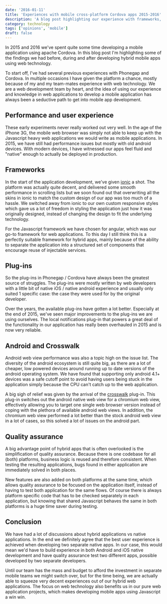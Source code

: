 ```yaml
---
date: '2016-01-11'
title: 'Experiences with mobile cross-platform Cordova apps 2015-2016'
description: 'A blog post highlighting our experience with frameworks, plug-ins and android specifics'
category: technology
tags: ['opinions', 'mobile']
draft: false
---
```


In 2015 and 2016 we've spent quite some time developing a mobile application using apache Cordova. In this blog post I'm highlighting some of the findings we had before, during and after developing hybrid mobile apps using web technology.

To start off, I've had several previous experiences with Phonegap and Cordova. In multiple occasions I have given the platform a chance, mostly because of my and my team-mates experience with web technology. We are a web development team by heart, and the idea of using our experience and knowledge in web applications to develop a mobile application has always been a seductive path to get into mobile app development.

## Performance and user experience

These early experiments never really worked out very well. In the age of the iPhone 3G, the mobile web browser was simply not able to keep up with the Javascript heavy web applications we would write as mobile applications. In 2015, we have still had performance issues but mostly with old android devices. With modern devices, I have witnessed our apps feel fluid and "native" enough to actually be deployed in production.

## Frameworks

In the start of the application development, we've given [ionic]() a shot. The platform was actually quite decent, and delivered some smooth performance in scrolling lists but we soon found out that overwriting all the skins in ionic to match the custom design of our app was too much of a hassle. We switched away from ionic to our own custom responsive styles which gave us a lot of freedom in styling the application just how it was originally designed, instead of changing the design to fit the underlying technology.

For the Javascript framework we have chosen for angular, which was our go-to framework for web applications. To this day I still think this is a perfectly suitable framework for hybrid apps, mainly because of the ability to separate the application into a structured set of components that encourage reuse of injectable services.

## Plug-ins

So the plug-ins in Phonegap / Cordova have always been the greatest source of struggles. The plug-ins were mostly written by web developers with a little bit of native iOS / native android experience and usually only suited 1 specific case: the case they were used for by the original developer.

Over the years, the available plug-ins have gotten a lot better. Especially at the end of 2015, we've seen major improvements to the plug-ins we are using ourselves. The local notifications plug-in that powers a great deal of the functionality in our application has really been overhauled in 2015 and is now very reliable.

## Android and Crosswalk

Android web view performance was also a topic high on the issue list. The diversity of the android ecosystem is still quite big, as there are a lot of cheaper, low powered devices around running up to date versions of the android operating system. We have found that supporting only android 4.1+ devices was a safe cutoff point to avoid having users being stuck in the application simply because the CPU can't catch up to the web application.

A big sigh of relief was given by the arrival of the [crosswalk]() plug-in. This plug-in switches out the android native web view for a chromium web view, effectively allowing you to target one single web browser version instead of coping with the plethora of available android web views. In addition, the chromium web view performed a lot better than the stock android web view in a lot of cases, so this solved a lot of issues on the android part.

## Quality assurance

A big advantage point of hybrid apps that is often overlooked is the simplification of quality assurance. Because there is one codebase for all (both) platforms, business logic is reused and therefore consistent. When testing the resulting applications, bugs found in either application are immediately solved in both places.

New features are also added on both platforms at the same time, which allows quality assurance to be focused on the application itself, instead of having to test both application for the same flows. Of course there is always platform specific code that has to be checked separately in each application, but knowing that shared Javascript behaves the same in both platforms is a huge time saver during testing.

## Conclusion

We have had a lot of discussions about hybrid applications vs native applications. In the end we definitely agree that the best user experience is achieved when developing two separate native apps. In our case, this would mean we'd have to build experience in both Android and iOS native development and have quality assurance test two different apps, possible developed by two separate developers.

Until our team has the mass and budget to afford the investment in separate mobile teams we might switch over, but for the time being, we are actually able to squeeze very decent experiences out of our hybrid web applications. The focus on web technology also benefits us in our pure web application projects, which makes developing mobile apps using Javascript a win win.
